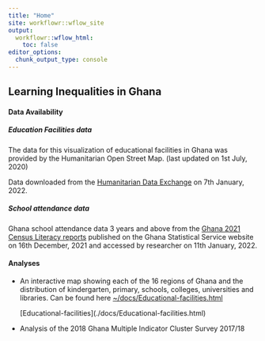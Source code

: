 ```yaml
---
title: "Home"
site: workflowr::wflow_site
output:
  workflowr::wflow_html:
    toc: false
editor_options:
  chunk_output_type: console
---
```


## Learning Inequalities in Ghana

#### Data Availability

##### Education Facilities data

The data for this visualization of educational facilities in Ghana was provided by the Humanitarian Open Street Map.
(last updated on 1st July, 2020)

Data downloaded from the [Humanitarian Data Exchange](https://data.humdata.org/dataset/hotosm_gha_education_facilities "Humanitarian OpenStreetMap") on 7th January, 2022.

##### School attendance data

Ghana school attendance data 3 years and above from the [Ghana 2021 Census Literacy reports](https://statsghana.gov.gh/gssmain/fileUpload/pressrelease/2021%20PHC%20General%20Report%20Vol%203D_Literacy%20and%20Education.pdf) published on the Ghana Statistical Service website on 16th December, 2021 and accessed by researcher on 11th January, 2022.

#### Analyses

-   An interactive map showing each of the 16 regions of Ghana and the distribution of kindergarten, primary, schools, colleges, universities and libraries.
    Can be found here [\~/docs/Educational-facilities.html](~/docs/Educational-facilities.html)

    \[Educational-facilities\](./docs/Educational-facilities.html)

-   Analysis of the 2018 Ghana Multiple Indicator Cluster Survey 2017/18
